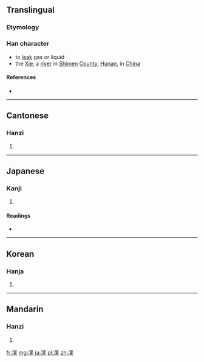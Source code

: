 {{also|泄}}
==Translingual==
===Etymology===
{{Han compound|氵|枼|c1=s|c2=p|t1=[[water]]|t2=''[[yè]]''|ls=psc}}

===Han character===
{{Han char|rn=85|rad=水|as=09|sn=12|four=3419<sub>4</sub>|canj=水心廿木 (EPTD)}}

* to [[leak]] gas or liquid<!--nciku-->
* the [[Xie]], a [[river]] in [[Shimen]] [[county|County]], [[Hunan]], in [[China]]

====References====
* {{Han ref|kx=0634.140|dkj=17778|dj=1041.100|hdz=31669.010|uh=6E2B|ud=28203|bh=D9F1|bd=55793}}

----

==Cantonese==

===Hanzi===
{{yue-hanzi|jyut=|y=sit3}}

# {{defn|lang=yue|sort=水09}}

----

==Japanese==

===Kanji===
{{ja-kanji|grade=|rs=水09}}

# {{defn|lang=ja|sort=水09}}

====Readings====
* {{ja-readings|on=[[せつ]] (setsu), [[ちょう]] (chō)|kun=[[さらう]] (sarau), [[ちる]] (chiru), [[やめる]] (yameru)}}

----

==Korean==

===Hanja===
{{ko-hanja|hangeul=[[설]], [[접]]|eumhun=|rv=seol, jeop|mr=sŏl, chŏp|y=sel, cep}}

# {{defn|lang=ko|sort=水09}}

----

==Mandarin==

===Hanzi===
{{cmn-hanzi|pin=[[xiè]] ([[xie4]])|wg=hsieh<sup>4</sup>}}

# {{defn|lang=cmn|sort=水09}}

[[fr:渫]]
[[mg:渫]]
[[ja:渫]]
[[pl:渫]]
[[zh:渫]]
